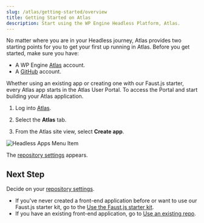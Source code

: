 ```yaml
---
slug: /atlas/getting-started/overview
title: Getting Started on Atlas
description: Start using the WP Engine Headless Platform, Atlas.
---
```


No matter where you are in your Headless journey, Atlas provides two starting points for you to get your first up running in Atlas. Before you get started, make sure you have:

- A WP Engine [Atlas](https://wpengine.com/atlas) account.
- A [GitHub](https://github.com/) account.


Whether using an existing app or creating one with our Faust.js starter, every Atlas app starts in the Atlas User Portal. To access the Portal and start building your Atlas application.

1. Log into [Atlas](https://wpengine.com/atlas). 

2. Select the **Atlas** tab. 

3. From the Atlas site view, select **Create app**. 

![Headless Apps Menu Item](../assets/img/portal-menu.png)

The [repository settings](./set-repository-settings) appears. 

## Next Step

Decide on your [repository settings](./set-repository-settings).

- If you've never created a front-end application before or want to use our Faust.js starter kit, go to the [Use the Faust.js starter kit](./set-repository-settings#use-the-faustjs-starter-kit).
- If you have an existing front-end application, go to [Use an existing repo](./set-repository-settings#use-an-existing-repo).
